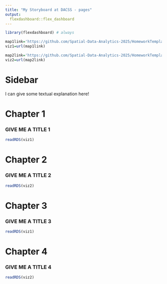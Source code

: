 ```yaml
---
title: "My Storyboard at DACSS - pages"
output: 
  flexdashboard::flex_dashboard
---
```


```r

library(flexdashboard) # always
```

<!-- links -->
```r
map1link='https://github.com/Spatial-Data-Analytics-2025/HomeworkTemplate/raw/refs/heads/main/map1.rds'
viz1=url(map1link)

map2link='https://github.com/Spatial-Data-Analytics-2025/HomeworkTemplate/raw/refs/heads/main/map2.rds'
viz2=url(map2link)
```

Sidebar {.sidebar}
=====================================


I can give some textual explanation here!

Chapter 1
===================================== 



### GIVE ME A TITLE 1

```r
readRDS(viz1)
```


Chapter 2
===================================== 



### GIVE ME A TITLE 2

```r
readRDS(viz2)
```

Chapter 3
===================================== 


### GIVE ME A TITLE 3

```r
readRDS(viz1)
```

Chapter 4
===================================== 


### GIVE ME A TITLE 4

```r
readRDS(viz2)
```

